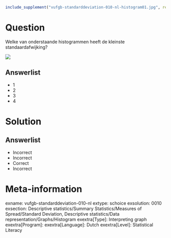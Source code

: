 ```r
include_supplement("vufgb-standarddeviation-010-nl-histogram01.jpg", recursive = TRUE)
```

Question
========
  
Welke van onderstaande histogrammen heeft de kleinste standaardafwijking?
  
![](vufgb-standarddeviation-010-nl-histogram01.jpg)  
  
Answerlist
----------
* 1
* 2
* 3
* 4

Solution
========

Answerlist
----------
* Incorrect
* Incorrect
* Correct
* Incorrect

Meta-information
================
exname: vufgb-standarddeviation-010-nl
extype: schoice
exsolution: 0010
exsection: Descriptive statistics/Summary Statistics/Measures of Spread/Standard Deviation, Descriptive statistics/Data representation/Graphs/Histogram
exextra[Type]: Interpreting graph
exextra[Program]: 
exextra[Language]: Dutch
exextra[Level]: Statistical Literacy
